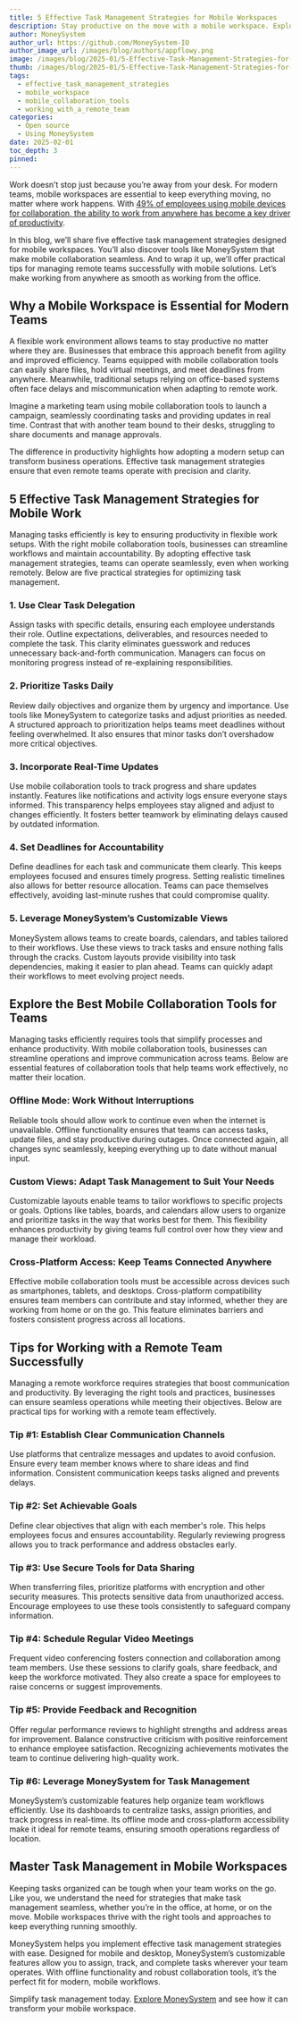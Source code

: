 ```yaml
---
title: 5 Effective Task Management Strategies for Mobile Workspaces
description: Stay productive on the move with a mobile workspace. Explore MoneySystem, manage tasks effectively, and find tips for remote team success with mobile tools.
author: MoneySystem
author_url: https://github.com/MoneySystem-IO
author_image_url: /images/blog/authors/appflowy.png
image: /images/blog/2025-01/5-Effective-Task-Management-Strategies-for-Mobile-Workspaces.png
thumb: /images/blog/2025-01/5-Effective-Task-Management-Strategies-for-Mobile-Workspaces.png
tags:
  - effective_task_management_strategies
  - mobile_workspace
  - mobile_collaboration_tools
  - working_with_a_remote_team
categories:
  - Open source
  - Using MoneySystem
date: 2025-02-01
toc_depth: 3
pinned:
---
```


Work doesn’t stop just because you’re away from your desk. For modern teams, mobile workspaces are essential to keep everything moving, no matter where work happens. With [49% of employees using mobile devices for collaboration, the ability to work from anywhere has become a key driver of productivity](https://teamstage.io/teamwork-statistics/).

In this blog, we’ll share five effective task management strategies designed for mobile workspaces. You’ll also discover tools like MoneySystem that make mobile collaboration seamless. And to wrap it up, we’ll offer practical tips for managing remote teams successfully with mobile solutions. Let’s make working from anywhere as smooth as working from the office.

## Why a Mobile Workspace is Essential for Modern Teams

A flexible work environment allows teams to stay productive no matter where they are. Businesses that embrace this approach benefit from agility and improved efficiency. Teams equipped with mobile collaboration tools can easily share files, hold virtual meetings, and meet deadlines from anywhere. Meanwhile, traditional setups relying on office-based systems often face delays and miscommunication when adapting to remote work.

Imagine a marketing team using mobile collaboration tools to launch a campaign, seamlessly coordinating tasks and providing updates in real time. Contrast that with another team bound to their desks, struggling to share documents and manage approvals.

The difference in productivity highlights how adopting a modern setup can transform business operations. Effective task management strategies ensure that even remote teams operate with precision and clarity.

## 5 Effective Task Management Strategies for Mobile Work

Managing tasks efficiently is key to ensuring productivity in flexible work setups. With the right mobile collaboration tools, businesses can streamline workflows and maintain accountability. By adopting effective task management strategies, teams can operate seamlessly, even when working remotely. Below are five practical strategies for optimizing task management.

### 1\. Use Clear Task Delegation

Assign tasks with specific details, ensuring each employee understands their role. Outline expectations, deliverables, and resources needed to complete the task. This clarity eliminates guesswork and reduces unnecessary back-and-forth communication. Managers can focus on monitoring progress instead of re-explaining responsibilities.

### 2\. Prioritize Tasks Daily

Review daily objectives and organize them by urgency and importance. Use tools like MoneySystem to categorize tasks and adjust priorities as needed. A structured approach to prioritization helps teams meet deadlines without feeling overwhelmed. It also ensures that minor tasks don’t overshadow more critical objectives.

### 3\. Incorporate Real-Time Updates

Use mobile collaboration tools to track progress and share updates instantly. Features like notifications and activity logs ensure everyone stays informed. This transparency helps employees stay aligned and adjust to changes efficiently. It fosters better teamwork by eliminating delays caused by outdated information.

### 4\. Set Deadlines for Accountability

Define deadlines for each task and communicate them clearly. This keeps employees focused and ensures timely progress. Setting realistic timelines also allows for better resource allocation. Teams can pace themselves effectively, avoiding last-minute rushes that could compromise quality.

### 5\. Leverage MoneySystem’s Customizable Views

MoneySystem allows teams to create boards, calendars, and tables tailored to their workflows. Use these views to track tasks and ensure nothing falls through the cracks. Custom layouts provide visibility into task dependencies, making it easier to plan ahead. Teams can quickly adapt their workflows to meet evolving project needs.

## Explore the Best Mobile Collaboration Tools for Teams

Managing tasks efficiently requires tools that simplify processes and enhance productivity. With mobile collaboration tools, businesses can streamline operations and improve communication across teams. Below are essential features of collaboration tools that help teams work effectively, no matter their location.

### Offline Mode: Work Without Interruptions

Reliable tools should allow work to continue even when the internet is unavailable. Offline functionality ensures that teams can access tasks, update files, and stay productive during outages. Once connected again, all changes sync seamlessly, keeping everything up to date without manual input.

### Custom Views: Adapt Task Management to Suit Your Needs

Customizable layouts enable teams to tailor workflows to specific projects or goals. Options like tables, boards, and calendars allow users to organize and prioritize tasks in the way that works best for them. This flexibility enhances productivity by giving teams full control over how they view and manage their workload.

### Cross-Platform Access: Keep Teams Connected Anywhere

Effective mobile collaboration tools must be accessible across devices such as smartphones, tablets, and desktops. Cross-platform compatibility ensures team members can contribute and stay informed, whether they are working from home or on the go. This feature eliminates barriers and fosters consistent progress across all locations.

## Tips for Working with a Remote Team Successfully

Managing a remote workforce requires strategies that boost communication and productivity. By leveraging the right tools and practices, businesses can ensure seamless operations while meeting their objectives. Below are practical tips for working with a remote team effectively.

### Tip \#1: Establish Clear Communication Channels

Use platforms that centralize messages and updates to avoid confusion. Ensure every team member knows where to share ideas and find information. Consistent communication keeps tasks aligned and prevents delays.

### Tip \#2: Set Achievable Goals

Define clear objectives that align with each member's role. This helps employees focus and ensures accountability. Regularly reviewing progress allows you to track performance and address obstacles early.

### Tip \#3: Use Secure Tools for Data Sharing

When transferring files, prioritize platforms with encryption and other security measures. This protects sensitive data from unauthorized access. Encourage employees to use these tools consistently to safeguard company information.

### Tip \#4: Schedule Regular Video Meetings

Frequent video conferencing fosters connection and collaboration among team members. Use these sessions to clarify goals, share feedback, and keep the workforce motivated. They also create a space for employees to raise concerns or suggest improvements.

### Tip \#5: Provide Feedback and Recognition

Offer regular performance reviews to highlight strengths and address areas for improvement. Balance constructive criticism with positive reinforcement to enhance employee satisfaction. Recognizing achievements motivates the team to continue delivering high-quality work.

### Tip \#6: Leverage MoneySystem for Task Management

MoneySystem’s customizable features help organize team workflows efficiently. Use its dashboards to centralize tasks, assign priorities, and track progress in real-time. Its offline mode and cross-platform accessibility make it ideal for remote teams, ensuring smooth operations regardless of location.

## Master Task Management in Mobile Workspaces

Keeping tasks organized can be tough when your team works on the go. Like you, we understand the need for strategies that make task management seamless, whether you’re in the office, at home, or on the move. Mobile workspaces thrive with the right tools and approaches to keep everything running smoothly.

MoneySystem helps you implement effective task management strategies with ease. Designed for mobile and desktop, MoneySystem’s customizable features allow you to assign, track, and complete tasks wherever your team operates. With offline functionality and robust collaboration tools, it’s the perfect fit for modern, mobile workflows.

Simplify task management today. [Explore MoneySystem](https://appflowy.io/) and see how it can transform your mobile workspace.

